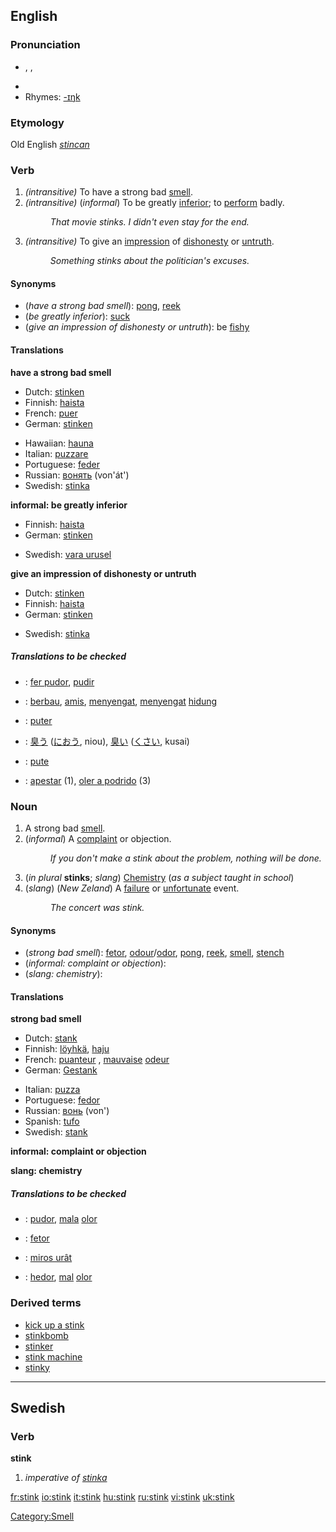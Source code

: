==English==

===Pronunciation===
*{{AHD|stĭngk}}, {{IPA|/stɪŋk/}}, {{SAMPA|/stINk/}}
*{{audio|en-us-stink.ogg|Audio (US)}}
*Rhymes: [[Rhymes:English:-ɪŋk|-ɪŋk]]

===Etymology===
Old English ''[[stincan]]''

===Verb===
{{en-verb|stinks|stinking|stank|stunk}}

#''(intransitive)'' To have a strong bad [[smell]].
#''(intransitive)'' (''informal'') To be greatly [[inferior]]; to [[perform]] badly.
#:''That movie stinks.  I didn't even stay for the end.''
#''(intransitive)'' To give an [[impression]] of [[dishonesty]] or [[untruth]].
#:''Something stinks about the politician's excuses.''

====Synonyms====
*(''have a strong bad smell''): [[pong]], [[reek]]
*(''be greatly inferior''): [[suck]]
*(''give an impression of dishonesty or untruth''): be [[fishy]]

====Translations====
'''have a strong bad smell'''
{{top}}
*Dutch: [[stinken]]
*Finnish: [[haista]]
*French: [[puer]]
*German: [[stinken]]
{{mid}}
*Hawaiian: [[hauna]]
*Italian: [[puzzare]]
*Portuguese: [[feder]]
*Russian: [[вонять]] (von'át')
*Swedish: [[stinka]]
{{bottom}}

'''informal: be greatly inferior'''
{{top}}
*Finnish: [[haista]]
*German: [[stinken]]
{{mid}}
*Swedish: [[vara urusel]]
{{bottom}}

'''give an impression of dishonesty or untruth'''
{{top}}
*Dutch: [[stinken]]
*Finnish: [[haista]]
*German: [[stinken]]
{{mid}}
*Swedish: [[stinka]]
{{bottom}}

=====Translations to be checked=====
<!--Remove this section once all of the translations below have been moved into the tables above.-->
{{checktrans}}

*{{ttbc|Catalan}}: [[fer pudor]], [[pudir]]
*{{ttbc|Indonesian}}: [[bau|berbau]], [[amis]], [[sengat|menyengat]], [[sengat|menyengat]] [[hidung]]
*{{ttbc|Interlingua}}: [[puter]]
*{{ttbc|Japanese}}: [[臭う]] ([[におう]], niou), [[臭い]] ([[くさい]], kusai)
*{{ttbc|Romanian}}: [[pute]]
*{{ttbc|Spanish}}: [[apestar]] (1), [[oler a podrido]] (3)

===Noun===
{{en-noun}}

#A strong bad [[smell]].
#(''informal'') A [[complaint]] or objection.
#:''If you don't make a stink about the problem, nothing will be done.''
#(''in plural'' '''stinks'''; ''slang'') [[Chemistry]] (''as a subject taught in school'')
#(''slang'') (''New Zeland'') A [[failure]] or [[unfortunate]] event.
#:''The concert was stink.''

====Synonyms====
*(''strong bad smell''): [[fetor]], [[odour]]/[[odor]], [[pong]], [[reek]], [[smell]], [[stench]]
*(''informal: complaint or objection''):
*(''slang: chemistry''):

====Translations====
'''strong bad smell'''
{{top}}
*Dutch: [[stank]] {{m}}
*Finnish: [[löyhkä]], [[haju]]
*French: [[puanteur]] {{f}}, [[mauvais]]e [[odeur]] {{f}}
*German: [[Gestank]] {{m}}
{{mid}}
*Italian: [[puzza]] {{f}}
*Portuguese: [[fedor]] {{m}}
*Russian: [[вонь]] (von') {{f}}
*Spanish: [[tufo]] {{m}}
*Swedish: [[stank#Swedish|stank]]
{{bottom}}

'''informal: complaint or objection'''
<!--Note: add INFORMAL terms to this table, where these exist-->
{{top}}
{{mid}}
{{bottom}}

'''slang: chemistry'''
<!--Note: add SLANG terms to this table, where these exist-->
{{top}}
{{mid}}
{{bottom}}

=====Translations to be checked=====
<!--Remove this section once all of the translations below have been moved into the tables above.-->
{{checktrans}}

*{{ttbc|Catalan}}: [[pudor]], [[mala]] [[olor#Catalan|olor]]
*{{ttbc|Interlingua}}: [[fetor#Interlingua|fetor]]
*{{ttbc|Romanian}}: [[miros urât]]
*{{ttbc|Spanish}}: [[hedor]],  [[mal]] [[olor#Spanish|olor]]

===Derived terms===
*[[kick up a stink]]
*[[stinkbomb]]
*[[stinker]]
*[[stink machine]]<!-- (rare)-->
*[[stinky]]

[[Category:Smell]]

----

==Swedish==

===Verb===
'''stink'''

#''imperative of [[stinka]]''

[[fr:stink]]
[[io:stink]]
[[it:stink]]
[[hu:stink]]
[[ru:stink]]
[[vi:stink]]
[[uk:stink]]